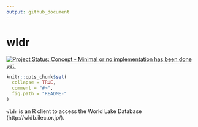 ```yaml
---
output: github_document
---
```


wldr
=====

[![Project Status: Concept - Minimal or no implementation has been done yet.](http://www.repostatus.org/badges/latest/concept.svg)](http://www.repostatus.org/#concept)

<!-- README.md is generated from README.Rmd. Please edit that file -->

```r
knitr::opts_chunk$set(
  collapse = TRUE,
  comment = "#>",
  fig.path = "README-"
)
```

`wldr` is an R client to access the World Lake Database (http://wldb.ilec.or.jp/).



